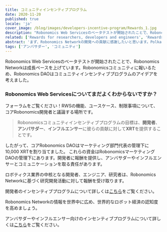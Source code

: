 ```yaml
---
title: コミュニティインセンティブプログラム
date: 2020-11-20
published: true
locale: 'ja'
cover_image: /blog/images/developers-incentive-program/Rewards_1.jpg
description: "Robonomics Web Servicesのベータテストが開始されたことで、Robonomics Networkは成長ペースを上げています。Robonomicsコミュニティに報いるため、Robonomics DAOはコミュニティインセンティブプログラムのアイデアを考えました。"
related: ['Rewards for researchers, developers and engineers', 'Rewards for Ambassadors & Influencers']
abstract: 'まず、Robonomics Networkの開発への貢献に感謝したいと思います。Polkadotエコシステム内でRobonomics Networkが急速に発展する中、コアDAO開発者はRobonomicsコミュニティのサポートの重要性を強調しています。'
tags: ['アンバサダー', 'コミュニティ']
---
```

 

Robonomics Web Servicesのベータテストが開始されたことで、Robonomics Networkは成長ペースを上げています。Robonomicsコミュニティに報いるため、Robonomics DAOはコミュニティインセンティブプログラムのアイデアを考えました。

<TextCard icon="/icons/icon-forum.png" link="https://discourse.robonomics.network/c/robonomics-web-services/">

### Robonomics Web Servicesについてまだよくわからないですか？
フォーラムをご覧ください！RWSの機能、ユースケース、制限事項について、コアRobonomics開発者と議論する場所です。

</TextCard>

> Robonomicsコミュニティインセンティブプログラムの目標は、**開発者**、**アンバサダー**、**インフルエンサー**に彼らの貢献に対して**XRT**を提供することです。

したがって、コアRobonomics DAOはマーケティング部門代表の管理下に10,000 XRTを割り当てました。
これらの資金はRobonomicsマーケティングDAOの管理下にあります。開発者に報酬を提供し、アンバサダーやインフルエンサーとコミュニケーションを取る責任があります。

ロボティクス業界の中核となる開発者、エンジニア、研究者は、Robonomics Networkに基づく研究開発活動に対して報酬を受け取ります。

開発者のインセンティブプログラムについて詳しくは[こちら](https://robonomics.network/blog/rewards-for-researchers-developers-and-engineers/)をご覧ください。

Robonomics Networkの情報を世界中に広め、世界的なロボット経済の認知度を高めましょう。

アンバサダーやインフルエンサー向けのインセンティブプログラムについて詳しくは[こちら](https://robonomics.network/blog/rewards-for-ambassadors-and-influencers/)をご覧ください。